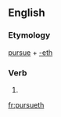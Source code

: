 ==English==

===Etymology===
[[pursue]] + [[-eth]]

===Verb===
{{en-verb form}}

# {{en-archaic third-person singular of|pursue}}

[[fr:pursueth]]